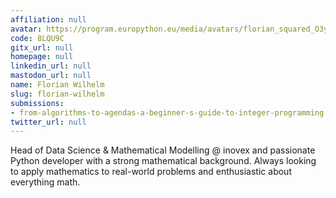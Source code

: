 ```yaml
---
affiliation: null
avatar: https://program.europython.eu/media/avatars/florian_squared_O3yeLYq.jpg
code: 8LQU9C
gitx_url: null
homepage: null
linkedin_url: null
mastodon_url: null
name: Florian Wilhelm
slug: florian-wilhelm
submissions:
- from-algorithms-to-agendas-a-beginner-s-guide-to-integer-programming
twitter_url: null
---
```


Head of Data Science & Mathematical Modelling @ inovex and passionate Python developer with a strong mathematical background. Always looking to apply mathematics to real-world problems and enthusiastic about everything math.